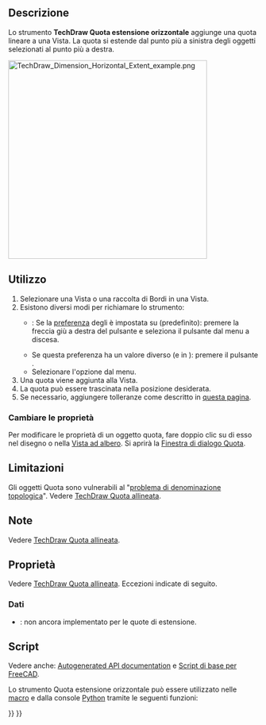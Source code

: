 <languages/>

{{Docnav/it
|[[TechDraw_ExtensionCreateLengthArc/it|Quota lunghezza arco]]
|[[TechDraw_VerticalExtentDimension/it|Quota estensione verticale]]
|[[TechDraw_Workbench/it|TechDraw]]
|IconL=TechDraw_ExtensionCreateLengthArc.svg
|IconR=TechDraw_VerticalExtentDimension.svg
|IconC=Workbench_TechDraw.svg
}}

{{GuiCommand/it
|Name=TechDraw HorizontalExtentDimension
|Name/it=TechDraw Quota estensione orizzontale
|MenuLocation=TechDraw → Quotatura → Inserisci Quota estensione orizzontale
|Workbenches=[[TechDraw_Workbench/it|TechDraw]]
|Version=0.19
|SeeAlso=[[TechDraw_LengthDimension/it|TechDraw Quota allineata]], [[TechDraw_VerticalExtentDimension/it|Quota estensione verticale]]
}}

<span id="Description"></span>
==Descrizione==

Lo strumento '''TechDraw Quota estensione orizzontale''' aggiunge una quota lineare a una Vista. La quota si estende dal punto più a sinistra degli oggetti selezionati al punto più a destra.

[[Image:TechDraw_Dimension_Horizontal_Extent_example.png|400px]]
{{Caption|Quotatura dell'estensione orizzontale e verticale di una B-spline}}

<span id="Usage"></span>
==Utilizzo==

# Selezionare una Vista o una raccolta di Bordi in una Vista.
# Esistono diversi modi per richiamare lo strumento:
#* {{Version/it|1.0}}:  Se la [[TechDraw_Preferences/it#Dimensions|preferenza]] degli {{MenuCommand|Strumenti di quotatura}} è impostata su {{Value|Strumento singolo}} (predefinito): premere la freccia giù a destra del pulsante {{Button|[[Image:TechDraw_Dimension.svg||x16px]][[Image:Toolbar_flyout_arrow.svg|x16px]]}} e seleziona il pulsante {{MenuCommand|[[Image:TechDraw_HorizontalExtentDimension.svg|16px] ] Opzione Inserisci Quota estensione orizzontale}} dal menu a discesa.
#* Se questa preferenza ha un valore diverso (e in {{VersionMinus/it|0.21}}): premere il pulsante {{Button|[[Image:TechDraw_HorizontalExtentDimension.svg|16px]] [[TechDraw_HorizontalExtentDimension/it|Inserisci Quota estensione orizzontale]]}}.
#* Selezionare l'opzione {{MenuCommand|TechDraw → Quotatura → [[Image:TechDraw_HorizontalExtentDimension.svg|16px]] Inserisci Quota estensione orizzontale}} dal menu.
# Una quota viene aggiunta alla Vista.
# La quota può essere trascinata nella posizione desiderata.
# Se necessario, aggiungere tolleranze come descritto in [[TechDraw_Geometric_dimensioning_and_tolerancing/it#Tolleranze|questa pagina]].

<span id="Change_properties"></span>
===Cambiare le proprietà===

Per modificare le proprietà di un oggetto quota, fare doppio clic su di esso nel disegno o nella [[Tree_view/it|Vista ad albero]]. Si aprirà la [[TechDraw_LengthDimension/it#Finestra di dialogo Quota|Finestra di dialogo Quota]].

<span id="Limitations"></span>
==Limitazioni==

Gli oggetti Quota sono vulnerabili al "[[Topological_naming_problem/it|problema di denominazione topologica]]". Vedere [[TechDraw_LengthDimension/it|TechDraw Quota allineata]].

<span id="Notes"></span>
==Note==

Vedere [[TechDraw_LengthDimension/it#Note|TechDraw Quota allineata]].

<span id="Properties"></span>
==Proprietà==

Vedere [[TechDraw_LengthDimension/it#Proprietà|TechDraw Quota allineata]]. Eccezioni indicate di seguito.

<span id="Data"></span>
=== Dati ===

{{Properties_Title|Base}}

* {{PropertyData|Measure Type|Enumeration}}: non ancora implementato per le quote di estensione.

<span id="Scripting"></span>
== Script ==

Vedere anche: [https://freecad.github.io/SourceDoc/ Autogenerated API documentation] e [[FreeCAD_Scripting_Basics/it|Script di base per FreeCAD]].

Lo strumento Quota estensione orizzontale può essere utilizzato nelle [[Macros/it|macro]] e dalla console [[Python/it|Python]] tramite le seguenti funzioni:

{{Code|code=
selection = ['Edge1', 'Edge2']                      # or [] for all

TechDraw.makeExtentDim(view1, selection, 0)         # view1 is a DrawViewPart; 0 for horizontal
App.ActiveDocument.DimExtent.Y = -60                # offset dimension line from dimensioned edges in Y direction
App.ActiveDocument.DimExtent.X = 10                 # offset dimension text along dimension line in X direction
App.ActiveDocument.DimExtent.FormatSpec = '%.0f'    # Dimension format

TechDraw.makeExtentDim(view1, selection, 1)         # view1 is a DrawViewPart; 1 for vertical
App.ActiveDocument.DimExtent001.X = -130            # offset dimension line from dimensioned edges in X direction
App.ActiveDocument.DimExtent001.Y = 10              # offset dimension text along dimension line in Y direction
App.ActiveDocument.DimExtent001.FormatSpec = '%.0f'

# Note the dimension names are 'DimExtent', 'DimExtent001' etc in the order created.
}}


{{Docnav/it
|[[TechDraw_ExtensionCreateLengthArc/it|Quota lunghezza arco]]
|[[TechDraw_VerticalExtentDimension/it|Quota estensione verticale]]
|[[TechDraw_Workbench/it|TechDraw]]
|IconL=TechDraw_ExtensionCreateLengthArc.svg
|IconR=TechDraw_VerticalExtentDimension.svg
|IconC=Workbench_TechDraw.svg
}}

{{TechDraw Tools navi{{#translation:}}}}
{{Userdocnavi{{#translation:}}}}